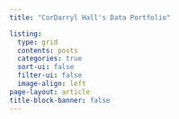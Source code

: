 ```yaml
---
title: "CorDarryl Hall's Data Portfolio"

listing:
  type: grid
  contents: posts
  categories: true
  sort-ui: false
  filter-ui: false
  image-align: left
page-layout: article
title-block-banner: false
---
```


```{=html}
<style>
nav {
  background: url("https://www.shutterstock.com/shutterstock/videos/1051248673/preview/stock-footage--d-animated-bar-graphs-and-pie-charts-slick-clean-elegant-white-on-blue-background-great-for.mp4") no-repeat top center fixed;
  background-size: cover;
  height: 40vh;
  width: 100%;
}
</style>
```
